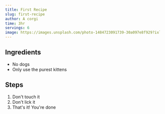 ```yaml
---
title: First Recipe
slug: first-recipe
author: A corgi
time: 3hr
servings: 6
image: https://images.unsplash.com/photo-1484723091739-30a097e8f929?ixlib=rb-1.2.1&ixid=eyJhcHBfaWQiOjEyMDd9&auto=format&fit=crop&w=774&q=80
---
```


## Ingredients

- No dogs
- Only use the purest kittens

## Steps

1. Don't touch it
2. Don't lick it
3. That's it! You're done
